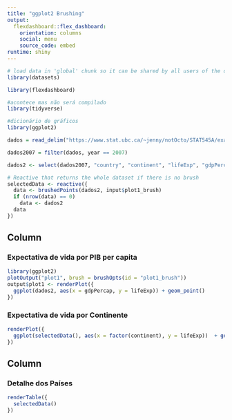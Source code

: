 ---
title: "ggplot2 Brushing"
output: 
  flexdashboard::flex_dashboard:
    orientation: columns
    social: menu
    source_code: embed
runtime: shiny
---

```{r global, include=FALSE}
# load data in 'global' chunk so it can be shared by all users of the dashboard
library(datasets)

library(flexdashboard)

#acontece mas não será compilado
library(tidyverse)

#dicionário de gráficos 
library(ggplot2)

dados = read_delim("https://www.stat.ubc.ca/~jenny/notOcto/STAT545A/examples/gapminder/data/gapminderDataFiveYear.txt")

dados2007 = filter(dados, year == 2007)

dados2 <- select(dados2007, "country", "continent", "lifeExp", "gdpPercap")
```


```{r}
# Reactive that returns the whole dataset if there is no brush
selectedData <- reactive({
  data <- brushedPoints(dados2, input$plot1_brush)
  if (nrow(data) == 0)
    data <- dados2
  data
})
```

Column {data-width=650}
-----------------------------------------------------------------------

### Expectativa de vida por PIB per capita {data-width=600}

```{r}
library(ggplot2)
plotOutput("plot1", brush = brushOpts(id = "plot1_brush"))
output$plot1 <- renderPlot({
  ggplot(dados2, aes(x = gdpPercap, y = lifeExp)) + geom_point()
})
```

###  Expectativa de vida por Continente

```{r}
renderPlot({
  ggplot(selectedData(), aes(x = factor(continent), y = lifeExp))  + geom_boxplot()
})
```

Column {data-width=350}
-----------------------------------------------------------------------

### Detalhe dos Países {data-width=400}

```{r}
renderTable({
  selectedData()
})
```
